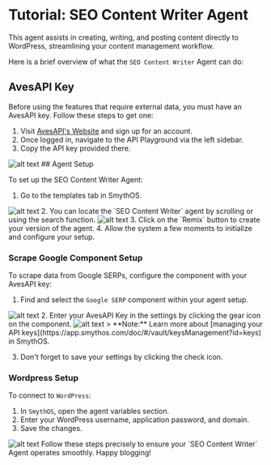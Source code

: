     
# Tutorial: SEO Content Writer Agent

This agent assists in creating, writing, and posting content directly to WordPress, streamlining your content management workflow.

Here is a brief overview of what the `SEO Content Writer` Agent can do:

<YouTube videoId="ClKVBqY3_t8" title="SmythOS - SEO Content Writer Agent" />

## AvesAPI Key

Before using the features that require external data, you must have an AvesAPI key. Follow these steps to get one:

1. Visit [AvesAPI's Website](https://avesapi.com/) and sign up for an account.
2. Once logged in, navigate to the API Playground via the left sidebar.
3. Copy the API key provided there.

<Image src="/img/seo_content_writer/Image 1.png" alt="alt text" />
## Agent Setup

To set up the SEO Content Writer Agent:

1. Go to the templates tab in SmythOS.

<Image src="/img/seo_content_writer/Image 2.png" alt="alt text" />
2. You can locate the `SEO Content Writer` agent by scrolling or using the search function.

<Image src="/img/seo_content_writer/Image 3.png" alt="alt text" />
3. Click on the `Remix` button to create your version of the agent.
4. Allow the system a few moments to initialize and configure your setup.

### Scrape Google Component Setup

To scrape data from Google SERPs, configure the component with your AvesAPI key:

1. Find and select the `Google SERP` component within your agent setup.

<Image src="/img/seo_content_writer/Image 4.png" alt="alt text" />
2. Enter your AvesAPI Key in the settings by clicking the gear icon on the component.

<Image src="/img/seo_content_writer/Image 5.png" alt="alt text" />
> **Note:** Learn more about [managing your API keys](https://app.smythos.com/doc/#/vault/keysManagement?id=keys) in SmythOS.

3. Don't forget to save your settings by clicking the check icon.

### Wordpress Setup

To connect to `WordPress`:

1. In `SmythOS`, open the agent variables section.
2. Enter your WordPress username, application password, and domain.
3. Save the changes.

<Image src="/img/seo_content_writer/Image 7.png" alt="alt text" />
Follow these steps precisely to ensure your `SEO Content Writer` Agent operates smoothly. Happy blogging!